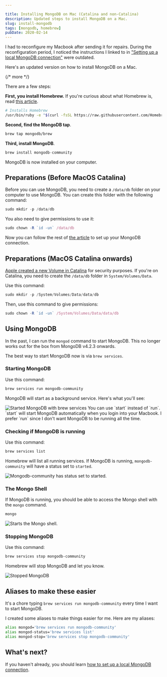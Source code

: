 ```yaml
---

title: Installing MongoDB on Mac (Catalina and non-Catalina)
description: Updated steps to install MongoDB on a Mac.
slug: install-mongodb
tags: [mongodb, homebrew]
pubDate: 2020-02-14
---
```



I had to reconfigure my Macbook after sending it for repairs. During the reconfiguration period, I noticed the instructions I linked to in ["Setting up a local MongoDB connection"][1] were outdated.

Here's an updated version on how to install MongoDB on a Mac.

{/* more */}

There are a few steps:

**First, you install Homebrew.** If you're curious about what Homebrew is, read [this article][2].

```bash
# Installs Homebrew
/usr/bin/ruby -e "$(curl -fsSL https://raw.githubusercontent.com/Homebrew/install/master/install)"
```

**Second, find the MongoDB tap**.

```bash
brew tap mongodb/brew
```

**Third, install MongoDB**.

```js
brew install mongodb-community
```

MongoDB is now installed on your computer.

## Preparations (Before MacOS Catalina)

Before you can use MongoDB, you need to create a `/data/db` folder on your computer to use MongoDB. You can create this folder with the following command:

```js
sudo mkdir -p /data/db
```

You also need to give permissions to use it:

```js
sudo chown -R `id -un` /data/db
```

Now you can follow the rest of [the article][3] to set up your MongoDB connection.

## Preparations (MacOS Catalina onwards)

[Apple created a new Volume in Catalina][4] for security purposes. If you're on Catalina, you need to create the `/data/db` folder in `System/Volumes/Data`.

Use this command:

```js
sudo mkdir -p /System/Volumes/Data/data/db
```

Then, use this command to give permissions:

```js
sudo chown -R `id -un` /System/Volumes/Data/data/db
```

## Using MongoDB

In the past, I can run the `mongod` command to start MongoDB. This no longer works out for the box from MongoDB v4.2.3 onwards.

The best way to start MongoDB now is via `brew services`.

### **Starting MongoDB**

Use this command:

```bash
brew services run mongodb-community
```

MongoDB will start as a background service. Here's what you'll see:

<Image src="/images/2020/install-mongodb/start.png" alt="Started MongoDB with brew services" />

<Callout>
You can use `start` instead of `run`. `start` will start MongoDB automatically when you login into your Macbook. I prefer `run` since I don't want MongoDB to be running all the time.
</Callout>

### Checking if MongoDB is running

Use this command:

```bash
brew services list
```

Homebrew will list all running services. If MongoDB is running, `mongodb-community` will have a status set to `started`.

<Image src="/images/2020/install-mongodb/list.png" alt="Mongodb-community has status set to started." />

### The Mongo Shell

If MongoDB is running, you should be able to access the Mongo shell with the `mongo` command.

```bash
mongo
```

<Image src="/images/2020/install-mongodb/mongo-shell.png" alt="Starts the Mongo shell." />

### Stopping MongoDB

Use this command:

```bash
brew services stop mongodb-community
```

Homebrew will stop MongoDB and let you know.

<Image src="/images/2020/install-mongodb/stop.png" alt="Stopped MongoDB" />

## Aliases to make these easier

It's a chore typing `brew services run mongodb-community` every time I want to start MongoDB.

I created some aliases to make things easier for me. Here are my aliases:

```bash
alias mongod='brew services run mongodb-community'
alias mongod-status='brew services list'
alias mongod-stop='brew services stop mongodb-community'
```

## What's next?

If you haven't already, you should learn [how to set up a local MongoDB connection][5].

[1]:	/blog/local-mongodb/ "Setting up a local MongoDB connection"
[2]:	/blog/homebrew "Understanding Homebrew"
[3]:	/blog/local-mongodb/ "Setting up a local MongoDB connection"
[4]:	https://support.apple.com/en-us/HT210650
[5]:	/blog/local-mongodb/
